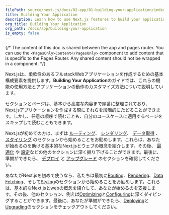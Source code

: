 ```yaml
---
filePath: source/next.js/docs/02-app/01-building-your-application/index.mdx
title: Building Your Application
description: Learn how to use Next.js features to build your application.
org_title: Building Your Application
org_path: /docs/app/building-your-application
is_empty: false
---
```


{/* The content of this doc is shared between the app and pages router. You can use the `<PagesOnly>Content</PagesOnly>` component to add content that is specific to the Pages Router. Any shared content should not be wrapped in a component. */}

Next.jsは、柔軟性のあるフルstackWebアプリケーションを作成するための基本構成要素を提供します。**Building Your Application**のガイドでは、これらの機能の使用方法とアプリケーションの動作のカスタマイズ方法について説明しています。

セクションとページは、基本から高度な内容まで順番に整理されており、Next.jsアプリケーションを作成する際にそれらを段階的にたどることができます。しかし、任意の順序で読むことも、自分のユースケースに適用するページをスキップして読むこともできます。

<AppOnly>

Next.jsが初めての方は、まずは [ルーティング](/ja/javascript/next.js/v14/02-app/01-building-your-application/01-routing)、 [レンダリング](/ja/javascript/next.js/v14/02-app/01-building-your-application/03-rendering)、 [データ取得](/ja/javascript/next.js/v14/02-app/01-building-your-application/02-data-fetching) 、 [スタイリング](/ja/javascript/next.js/v14/02-app/01-building-your-application/05-styling) のセクションから始めることをお勧めします。これらは、あなたが始めるのを助ける基本的なNext.jsとウェブの概念を紹介します。その後、 [最適化](/ja/javascript/next.js/v14/02-app/01-building-your-application/06-optimizing) や [設定](/ja/javascript/next.js/v14/02-app/01-building-your-application/07-configuring)などの他のセクションに深く掘り下げることができます。最後に、準備ができたら、 [デプロイ](/ja/javascript/next.js/v14/02-app/01-building-your-application/10-deploying) と [アップグレード](/ja/javascript/next.js/v14/02-app/01-building-your-application/11-upgrading) のセクションを確認してください。

</AppOnly>

<PagesOnly>

あなたがNext.jsを初めて使うなら、私たちは最初に[Routing](/ja/javascript/next.js/v14/03-pages/01-building-your-application/01-routing)、[Rendering](/ja/javascript/next.js/v14/03-pages/01-building-your-application/02-rendering)、[Data Fetching](/ja/javascript/next.js/v14/03-pages/01-building-your-application/03-data-fetching)、そして[Styling](/ja/javascript/next.js/v14/03-pages/01-building-your-application/04-styling)のセクションから始めることをお勧めします。これらは、基本的なNext.jsとwebの概念を紹介して、あなたが始めるのを支援します。その後、他のセクション、例えば[Optimizing](/ja/javascript/next.js/v14/03-pages/01-building-your-application/05-optimizing)と[Configuring](/ja/javascript/next.js/v14/03-pages/01-building-your-application/06-configuring)に深くダイビングすることができます。最後に、あなたが準備ができたら、[Deploying](/ja/javascript/next.js/v14/03-pages/01-building-your-application/09-deploying)と[Upgrading](/ja/javascript/next.js/v14/03-pages/01-building-your-application/10-upgrading)のセクションをチェックアウトしてください。

</PagesOnly>
